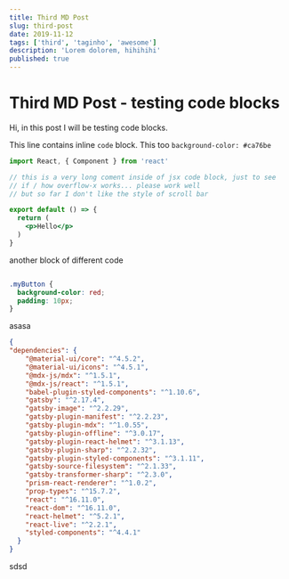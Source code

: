 ```yaml
---
title: Third MD Post
slug: third-post
date: 2019-11-12
tags: ['third', 'taginho', 'awesome']
description: 'Lorem dolorem, hihihihi'
published: true
---
```




# Third MD Post - testing code blocks

Hi, in this post I will be testing code blocks.

This line contains inline `code` block.
This too `background-color: #ca76be`

```jsx react-live
import React, { Component } from 'react'

// this is a very long coment inside of jsx code block, just to see
// if / how overflow-x works... please work well
// but so far I don't like the style of scroll bar

export default () => {
  return (
    <p>Hello</p>
  )
}

```

another block of different code

```css

.myButton {
  background-color: red;
  padding: 10px;  
}

```

asasa

```json
{
"dependencies": {
    "@material-ui/core": "^4.5.2",
    "@material-ui/icons": "^4.5.1",
    "@mdx-js/mdx": "^1.5.1",
    "@mdx-js/react": "^1.5.1",
    "babel-plugin-styled-components": "^1.10.6",
    "gatsby": "^2.17.4",
    "gatsby-image": "^2.2.29",
    "gatsby-plugin-manifest": "^2.2.23",
    "gatsby-plugin-mdx": "^1.0.55",
    "gatsby-plugin-offline": "^3.0.17",
    "gatsby-plugin-react-helmet": "^3.1.13",
    "gatsby-plugin-sharp": "^2.2.32",
    "gatsby-plugin-styled-components": "^3.1.11",
    "gatsby-source-filesystem": "^2.1.33",
    "gatsby-transformer-sharp": "^2.3.0",
    "prism-react-renderer": "^1.0.2",
    "prop-types": "^15.7.2",
    "react": "^16.11.0",
    "react-dom": "^16.11.0",
    "react-helmet": "^5.2.1",
    "react-live": "^2.2.1",
    "styled-components": "^4.4.1"
  }
}
```



sdsd